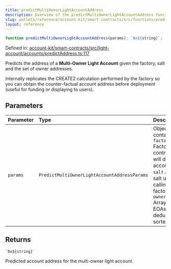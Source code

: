 ```yaml
---
title: predictMultiOwnerLightAccountAddress
description: Overview of the predictMultiOwnerLightAccountAddress function
slug: wallets/reference/account-kit/smart-contracts/src/functions/predictMultiOwnerLightAccountAddress
layout: reference
---
```


```ts
function predictMultiOwnerLightAccountAddress(params): `0x${string}`;
```

Defined in: [account-kit/smart-contracts/src/light-account/accounts/predictAddress.ts:117](https://github.com/alchemyplatform/aa-sdk/blob/923a52171f7246172caf350853843e6680197da9/account-kit/smart-contracts/src/light-account/accounts/predictAddress.ts#L117)

Predicts the address of a **Multi-Owner Light Account** given the factory, salt
and the set of owner addresses.

Internally replicates the CREATE2 calculation performed by the factory so
you can obtain the counter-factual account address before deployment (useful
for funding or displaying to users).

## Parameters

| Parameter | Type                                         | Description                                                                                                                                                                                                    |
| :-------- | :------------------------------------------- | :------------------------------------------------------------------------------------------------------------------------------------------------------------------------------------------------------------- |
| `params`  | `PredictMultiOwnerLightAccountAddressParams` | Object containing: – `factoryAddress` Factory contract that will deploy the account. – `salt` Arbitrary salt used when calling the factory. – `ownerAddresses` Array of owner EOAs (must be deduped & sorted). |

## Returns

`` `0x${string}` ``

Predicted account address for the multi-owner light account.
